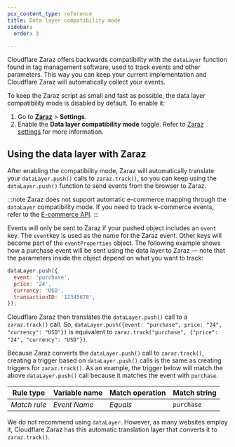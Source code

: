```yaml
---
pcx_content_type: reference
title: Data layer compatibility mode
sidebar:
  order: 3

---
```


Cloudflare Zaraz offers backwards compatibility with the `dataLayer` function found in tag management software, used to track events and other parameters. This way you can keep your current implementation and Cloudflare Zaraz will automatically collect your events.

To keep the Zaraz script as small and fast as possible, the data layer compatibility mode is disabled by default. To enable it:

1. Go to [**Zaraz**](https://dash.cloudflare.com/?to=/:account/:zone/zaraz) > **Settings**.
2. Enable the **Data layer compatibility mode** toggle. Refer to [Zaraz settings](/zaraz/reference/settings/) for more information.

## Using the data layer with Zaraz

After enabling the compatibility mode, Zaraz will automatically translate your `dataLayer.push()` calls to `zaraz.track()`, so you can keep using the `dataLayer.push()` function to send events from the browser to Zaraz.

:::note
Zaraz does not support automatic e-commerce mapping through the `dataLayer` compatibility mode. If you need to track e-commerce events, refer to the [E-commerce API](/zaraz/web-api/ecommerce/).
:::

Events will only be sent to Zaraz if your pushed object includes an `event` key. The `event`key is used as the name for the Zaraz event. Other keys will become part of the `eventProperties` object. The following example shows how a purchase event will be sent using the data layer to Zaraz — note that the parameters inside the object depend on what you want to track:

```js
dataLayer.push({
  event: 'purchase',
  price: '24',
  currency: 'USD',
  transactionID: '12345678',
});
```

Cloudflare Zaraz then translates the `dataLayer.push()` call to a `zaraz.track()` call. So, `dataLayer.push({event: "purchase", price: "24", "currency": "USD"})` is equivalent to `zaraz.track("purchase", {"price": "24", "currency": "USD"})`.

Because Zaraz converts the `dataLayer.push()` call to `zaraz.track()`, creating a trigger based on `dataLayer.push()` calls is the same as creating triggers for `zaraz.track()`. As an example, the trigger below will match the above `dataLayer.push()` call because it matches the event with `purchase`.

| Rule type    | Variable name | Match operation | Match string |
| ------------ | ------------- | --------------- | ------------ |
| *Match rule* | *Event Name*  | *Equals*        | `purchase`   |

We do not recommend using `dataLayer`. However, as many websites employ it, Cloudflare Zaraz has this automatic translation layer that converts it to `zaraz.track()`.
